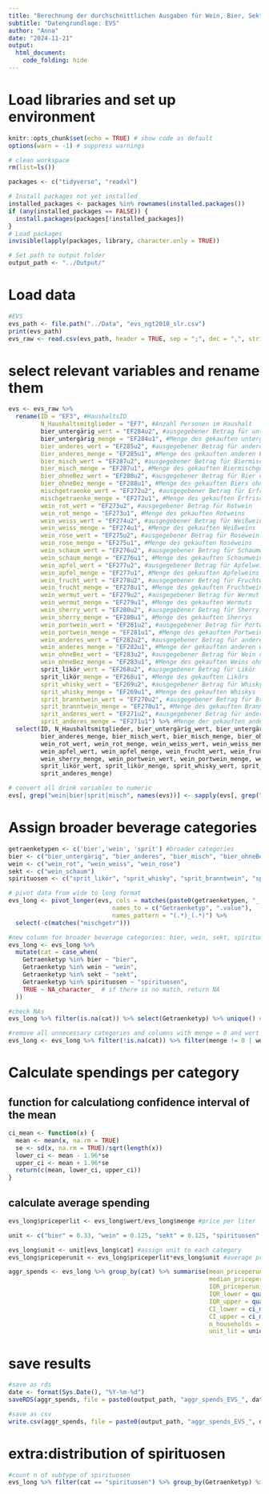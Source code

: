 ```yaml
---
title: "Berechnung der durchschnittlichen Ausgaben für Wein, Bier, Sekt und Spirituosen"
subtitle: "Datengrundlage: EVS"
author: "Anna"
date: "2024-11-21"
output: 
  html_document:
    code_folding: hide
---
```


# Load libraries and set up environment
```r
knitr::opts_chunk$set(echo = TRUE) # show code as default
options(warn = -1) # suppress warnings

# clean workspace
rm(list=ls())

packages <- c("tidyverse", "readxl") 

# Install packages not yet installed
installed_packages <- packages %in% rownames(installed.packages())
if (any(installed_packages == FALSE)) {
  install.packages(packages[!installed_packages])
}
# Load packages
invisible(lapply(packages, library, character.only = TRUE))

# Set path to output folder
output_path <- "../Output/"
```

# Load data

```r
#EVS
evs_path <- file.path("../Data", "evs_ngt2018_slr.csv")
print(evs_path)
evs_raw <- read.csv(evs_path, header = TRUE, sep = ";", dec = ",", stringsAsFactors = FALSE)
```  


# select relevant variables and rename them

```r
evs <- evs_raw %>%
  rename(ID = "EF3", #HaushaltsID
         N_Haushaltsmitglieder = "EF7", #Anzahl Personen im Haushalt
         bier_untergärig_wert = "EF284u2", #ausgegebener Betrag für untergäriges Bier
         bier_untergärig_menge = "EF284u1", #Menge des gekauften untergärigen Biers
         bier_anderes_wert = "EF285u2", #ausgegebener Betrag für anderes Bier (altbier, kölsch, weizen, ...)
         bier_anderes_menge = "EF285u1", #Menge des gekauften anderen Biers
         bier_misch_wert = "EF287u2", #ausgegebener Betrag für Biermischgetränke, z.B. mit Cola
         bier_misch_menge = "EF287u1", #Menge des gekauften Biermischgetränks
         bier_ohneBez_wert = "EF288u2", #ausgegebener Betrag für Bier ohne nähere Bezeichnung
         bier_ohneBez_menge = "EF288u1", #Menge des gekauften Biers ohne nähere Bezeichnung
         mischgetraenke_wert = "EF272u2", #ausgegebener Betrag für Erfrischungsmixgetränke mit Alkoholgehalt unter 6%, z. B. Alkopops
         mischgetraenke_menge = "EF272u1", #Menge des gekauften Erfrischungsmixgetränks
         wein_rot_wert = "EF273u2", #ausgegebener Betrag für Rotwein
         wein_rot_menge = "EF273u1", #Menge des gekauften Rotweins
         wein_weiss_wert = "EF274u2", #ausgegebener Betrag für Weißwein
         wein_weiss_menge = "EF274u1", #Menge des gekauften Weißweins
         wein_rose_wert = "EF275u2", #ausgegebener Betrag für Roséwein
         wein_rose_menge = "EF275u1", #Menge des gekauften Roséweins
         wein_schaum_wert = "EF276u2", #ausgegebener Betrag für Schaumwein
         wein_schaum_menge = "EF276u1", #Menge des gekauften Schaumweins
         wein_apfel_wert = "EF277u2", #ausgegebener Betrag für Apfelwein
         wein_apfel_menge = "EF277u1", #Menge des gekauften Apfelweins
         wein_frucht_wert = "EF278u2", #ausgegebener Betrag für Fruchtwein
         wein_frucht_menge = "EF278u1", #Menge des gekauften Fruchtweins
         wein_wermut_wert = "EF279u2", #ausgegebener Betrag für Wermut
         wein_wermut_menge = "EF279u1", #Menge des gekauften Wermuts
         wein_sherry_wert = "EF280u2", #ausgegebener Betrag für Sherry
         wein_sherry_menge = "EF280u1", #Menge des gekauften Sherrys
         wein_portwein_wert = "EF281u2", #ausgegebener Betrag für Portwein
         wein_portwein_menge = "EF281u1", #Menge des gekauften Portweins
         wein_anderes_wert = "EF282u2", #ausgegebener Betrag für andere weinhaltige Getränke
         wein_anderes_menge = "EF282u1", #Menge der gekauften anderen weinhaltigen Getränke
         wein_ohneBez_wert = "EF283u2", #ausgegebener Betrag für Wein ohne nähere Bezeichnung
         wein_ohneBez_menge = "EF283u1", #Menge des gekauften Weins ohne nähere Bezeichnung
         sprit_likör_wert = "EF268u2", #ausgegebener Betrag für Likör
         sprit_likör_menge = "EF268u1", #Menge des gekauften Likörs
         sprit_whisky_wert = "EF269u2", #ausgegebener Betrag für Whisky
         sprit_whisky_menge = "EF269u1", #Menge des gekauften Whiskys
         sprit_branntwein_wert = "EF270u2", #ausgegebener Betrag für Branntwein
         sprit_branntwein_menge = "EF270u1", #Menge des gekauften Branntweins
         sprit_anderes_wert = "EF271u2", #ausgegebener Betrag für andere Spirituosen  (z.B. Rum, Wodka, Korn, ...) mehr als 6% Alkohol
         sprit_anderes_menge = "EF271u1") %>% #Menge der gekauften anderen Spirituosen 
  select(ID, N_Haushaltsmitglieder, bier_untergärig_wert, bier_untergärig_menge, bier_anderes_wert,
         bier_anderes_menge, bier_misch_wert, bier_misch_menge, bier_ohneBez_wert, bier_ohneBez_menge, mischgetraenke_wert, mischgetraenke_menge,
         wein_rot_wert, wein_rot_menge, wein_weiss_wert, wein_weiss_menge, wein_rose_wert, wein_rose_menge, wein_schaum_wert, wein_schaum_menge,
         wein_apfel_wert, wein_apfel_menge, wein_frucht_wert, wein_frucht_menge, wein_wermut_wert, wein_wermut_menge, wein_sherry_wert,
         wein_sherry_menge, wein_portwein_wert, wein_portwein_menge, wein_anderes_wert, wein_anderes_menge, wein_ohneBez_wert, wein_ohneBez_menge,
         sprit_likör_wert, sprit_likör_menge, sprit_whisky_wert, sprit_whisky_menge, sprit_branntwein_wert, sprit_branntwein_menge, sprit_anderes_wert,
         sprit_anderes_menge)
```

```r
# convert all drink variables to numeric
evs[, grep("wein|bier|sprit|misch", names(evs))] <- sapply(evs[, grep("wein|bier|sprit|misch", names(evs))], as.numeric)
```

# Assign broader beverage categories

```r

getraenketypen <- c('bier','wein', 'sprit') #broader categories
bier <- c("bier_untergärig", "bier_anderes", "bier_misch", "bier_ohneBez") #subcategories
wein <- c("wein_rot", "wein_weiss", "wein_rose")
sekt <- c("wein_schaum")
spirituosen <- c("sprit_likör", "sprit_whisky", "sprit_branntwein", "sprit_anderes")

# pivot data from wide to long format
evs_long <- pivot_longer(evs, cols = matches(paste0(getraenketypen, "_.*")), 
                             names_to = c("Getraenketyp", ".value"),
                             names_pattern = "(.*)_(.*)") %>%
  select(-c(matches("mischgetr")))

#new column for broader beverage categories: bier, wein, sekt, spirituosen
evs_long <- evs_long %>%
  mutate(cat = case_when(
    Getraenketyp %in% bier ~ "bier",
    Getraenketyp %in% wein ~ "wein",
    Getraenketyp %in% sekt ~ "sekt",
    Getraenketyp %in% spirituosen ~ "spirituosen",
    TRUE ~ NA_character_  # if there is no match, return NA
  ))

#check NAs
evs_long %>% filter(is.na(cat)) %>% select(Getraenketyp) %>% unique() #okay, beverage that are not of interest are NA

#remove all unnecessary categories and columns with menge = 0 and wert = 0 (nothing bought)
evs_long <- evs_long %>% filter(!is.na(cat)) %>% filter(menge != 0 | wert != 0)

```
# Calculate spendings per category

## function for calculationg confidence interval of the mean
```r
ci_mean <- function(x) {
  mean <- mean(x, na.rm = TRUE)
  se <- sd(x, na.rm = TRUE)/sqrt(length(x))
  lower_ci <- mean - 1.96*se
  upper_ci <- mean + 1.96*se
  return(c(mean, lower_ci, upper_ci))
}
```

## calculate average spending
```r
evs_long$priceperlit <- evs_long$wert/evs_long$menge #price per liter

unit <- c("bier" = 0.33, "wein" = 0.125, "sekt" = 0.125, "spirituosen" = 0.05) #unit in liters

evs_long$unit <- unit[evs_long$cat] #assign unit to each category
evs_long$priceperunit <- evs_long$priceperlit*evs_long$unit #average price per unit

aggr_spends <- evs_long %>% group_by(cat) %>% summarise(mean_priceperunit_eur = mean(priceperunit),
                                                        median_priceperunit_eur = median(priceperunit),
                                                        IQR_priceperunit = IQR(priceperunit),
                                                        IQR_lower = quantile(priceperunit, 0.25),
                                                        IQR_upper = quantile(priceperunit, 0.75),
                                                        CI_lower = ci_mean(priceperunit)[2],
                                                        CI_upper = ci_mean(priceperunit)[3],
                                                        n_households = n(),
                                                        unit_lit = unique(unit))
```

# save results
```r
#save as rds
date <- format(Sys.Date(), "%Y-%m-%d")
saveRDS(aggr_spends, file = paste0(output_path, "aggr_spends_EVS_", date, ".rds"))

#save as csv
write.csv(aggr_spends, file = paste0(output_path, "aggr_spends_EVS_", date, ".csv"), row.names = FALSE)
```

# extra:distribution of spirituosen
```r
#count n of subtype of spirituosen
evs_long %>% filter(cat == "spirituosen") %>% group_by(Getraenketyp) %>% summarise(n = n()) %>% arrange(desc(n))
```